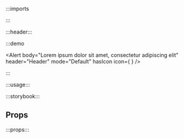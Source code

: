 :::imports


:::

:::header:::

:::demo

<Alert
  body="Lorem ipsum dolor sit amet, consectetur adipiscing elit"
  header="Header"
  mode="Default"
  hasIcon
  icon={
    <Icon
      name="ph:placeholder"
    />
  }
/>

:::

:::usage:::

:::storybook:::

## Props

:::props:::
